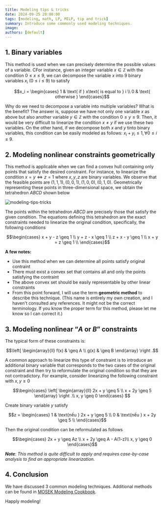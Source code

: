 ```yaml
---
title: Modeling tips & tricks
date: 2024-09-25 20:00:00
tags: [modeling, math, LP, MILP, tip and trick]
summary: Introduce some commonly used modeling techniques.
image:
authors: [default]
---
```



## 1. Binary variables

This method is used when we can precisely determine the possible values of a variable.
CFor instance, given an integer variable $x \in \mathbb{Z}$ with the condition $0 \leq x \leq 9$,
we can decompose the variable $x$ into 9 binary variables $x_i$ ($0 \leq i \leq 9$) to satisfy
```math
x_i = \begin{cases}
  1 & \text{ if } x\text{ is equal to } i \\
  0 & \text{ otherwise }
\end{cases}
```
Why do we need to decompose a variable into multiple variables? What is the benefit?
The answer is, suppose we have not only one variable $x$ as above but also another
variable $y \in \mathbb{Z}$ with the condition $0 \leq y \leq 9$. Then, it would be
very difficult to linearize the condition $x \neq y$ if we use these two variables.
On the other hand, if we decompose both $x$ and $y$ tinto binary variables, this condition
can be easily modeled as follows:  $x_i + y_i \leq 1, \forall 0 \leq i \leq 9$.

## 2. Modeling nonlinear constraints geometrically

This method is applicable when we can find a convex hull containing only points that
satisfy the desired constraint. For instance, to linearize the condition
$x = y \Leftrightarrow z = 1$ where $x, y, z$ are binary variables. We observe that the
feasible points are $(1, 1, 1), (0, 0, 1), (1, 0, 0), (0, 1, 0)$. Geometrically representing
these points in three-dimensional space, we obtain the tetrahedron $ABCD$ shown below

![modeling-tips-tricks](/posts/ModelingTipsTricks.png)

The points within the tetrahedron $ABCD$ are precisely those that satisfy the given condition.
The equations defining this tetrahedron are the exact constraints needed to linearize the
original condition, specifically, the following conditions
```math
\begin{cases}
  x + y - z \geq 1 \\
  y + z - x \geq 1 \\
  z + x - y \geq 1 \\
  x + y = z \geq 1 \\
\end{cases}
```

**A few notes:**
- Use this method when we can determine all points satisfy original contraint
- There must exist a convex set that contains all and only the points satisfying the contraint
- The above convex set should be easily representable by other linear constraints
- From this point forward, I will use the term **geometric method** to describe this technique.
(This name is entirely my own creation, and I haven't consulted any references. It might not be
the correct terminology. If you know the proper term for this method, please let me know so I can correct it.)

## 3. Modeling nonlinear “$A$ or $B$” constraints

The typical form of these constraints is:
```math
\left[
\begin{array}{ll}
    f(x) & \geq A \\
    g(x) & \geq B
\end{array}
\right .
```

A common approach to linearize this type of constraint is to introduce an additional binary
variable that corresponds to the two cases of the original constraint and then try to reformulate
the original condition so that they are not contradictory. For example, consider linearizing the
following constraint with  $x, y \geq 0$

```math
\begin{cases}
  \left[
  \begin{array}{ll}
      2x + y \geq 5 \\
      x + 2y \geq 5
  \end{array}
  \right .\\
  x, y \geq 0
\end{cases}

```
Create binary variable $y$ satisfy

```math
z = \begin{cases}
  1 & \text{nếu } 2x + y \geq 5 \\
  0 & \text{nếu } x + 2y \geq 5 \\
\end{cases}
```

Then the original condition can be reformulated as follows
```math
\begin{cases}
  2x + y \geq Az \\
  x + 2y \geq A - A(1-z)\\
  x, y \geq 0
\end{cases}
```

***Note***: *This method is quite difficult to apply and requires case-by-case analysis to find
an appropriate linearization.*

## 4. Conclusion

We have discussed 3 common modeling techniques. Additional methods can be found in
[MOSEK Modeling Cookbook](https://docs.mosek.com/modeling-cookbook/index.html).

Happly modeling! <Twemoji emoji="clinking-beer-mugs" />
